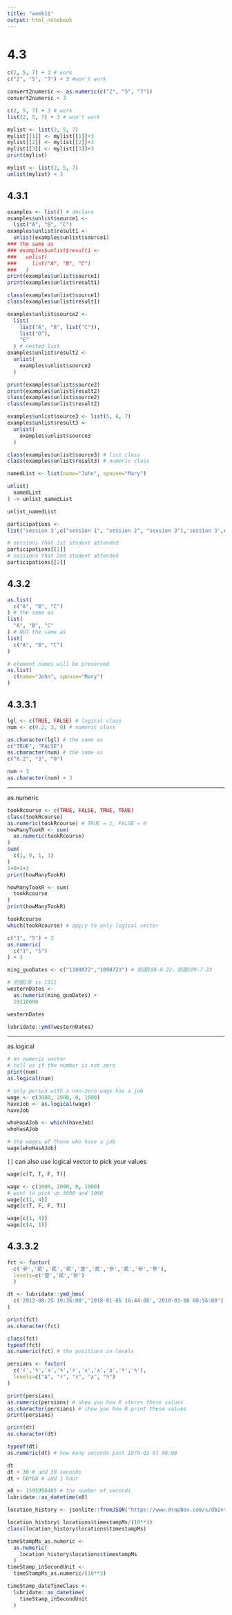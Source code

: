 ---
title: "week11"
output: html_notebook
---

# 4.3
```{r}
c(2, 5, 7) + 3 # work
c("2", "5", "7") + 3 #won't work
```

```{r}
convert2numeric <- as.numeric(c("2", "5", "7")) 
convert2numeric + 3
```

```{r}
c(2, 5, 7) + 3 # work
list(2, 5, 7) + 3 # won't work
```

```{r}
mylist <- list(2, 5, 7)
mylist[[1]] <- mylist[[1]]+3
mylist[[2]] <- mylist[[2]]+3
mylist[[3]] <- mylist[[3]]+3
print(mylist)
```

```{r}
mylist <- list(2, 5, 7)
unlist(mylist) + 3
```

## 4.3.1
```{r}
examples <- list() # declare
examples$unlist$source1 <-
  list("A", "B", "C")
examples$unlist$result1 <- 
  unlist(examples$unlist$source1)
### the same as
### examples$unlist$result1 <- 
###   unlist(
###     list("A", "B", "C")
###   )
print(examples$unlist$source1)
print(examples$unlist$result1)

class(examples$unlist$source1)
class(examples$unlist$result1)
```

```{r}
examples$unlist$source2 <- 
  list(
    list("A", "B", list("C")),
    list("D"),
    "E"
  ) # nested list
examples$unlist$result2 <- 
  unlist(
    examples$unlist$source2
  )

print(examples$unlist$source2)
print(examples$unlist$result2)
class(examples$unlist$source2)
class(examples$unlist$result2)
```

```{r}
examples$unlist$source3 <- list(5, 6, 7)
examples$unlist$result3 <-
  unlist(
    examples$unlist$source3
  )

class(examples$unlist$source3) # list class
class(examples$unlist$result3) # numeric class
```

```{r}
namedList <- list(name="John", spouse="Mary")

unlist(
  namedList
) -> unlist_namedList

unlist_namedList
```

```{r}
participations <- 
list('session 3',c("session 1", "session 2", "session 3"),'session 3',c("session 2", "session 1"),c("session 3", "session 1"),c("session 3", "session 2", "session 1"),'session 2','session 1',c("session 2", "session 1", "session 3"),c("session 3", "session 1", "session 2"))
```

```{r}
# sessions that 1st student attended
participations[[1]] 
# sessions that 2nd student attended
participations[[2]]
```

## 4.3.2
```{r}
as.list(
  c("A", "B", "C")
) # the same as
list(
  "A", "B", "C"
) # NOT the same as
list(
  c("A", "B", "C")
)

# element names will be preserved
as.list(
  c(name="John", spouse="Mary")
)
```

## 4.3.3.1
```{r}
lgl <- c(TRUE, FALSE) # logical class
num <- c(0.2, 3, 0) # numeric class
```

```{r}
as.character(lgl) # the same as
c("TRUE", "FALSE")
as.character(num) # the same as
c("0.2", "3", "0")
```

```{r}
num + 3
as.character(num) + 3
```

***

as.numeric

```{r}
tookRcourse <- c(TRUE, FALSE, TRUE, TRUE)
class(tookRcourse)
as.numeric(tookRcourse) # TRUE = 1, FALSE = 0
howManyTookR <- sum(
  as.numeric(tookRcourse)
)
sum(
  c(1, 0, 1, 1)
)
1+0+1+1
print(howManyTookR)
```

```{r}
howManyTookR <- sum(
  tookRcourse
)
print(howManyTookR)
```

```{r}
tookRcourse
which(tookRcourse) # app;y to only logical vector
```

```{r}
c("1", "5") + 3
as.numeric(
  c("1", "5")
) + 3
```

```{r}
ming_guoDates <- c("1100822","1090723") # 民國100-8-22，民國109-7-23

# 民國1年 is 1911
westernDates <- 
  as.numeric(ming_guoDates) +
  19110000

westernDates 

lubridate::ymd(westernDates)
```

***

as.logical

```{r}
# on numeric vector
# tell us if the number is not zero
print(num)
as.logical(num)
```

```{r}
# only person with a non-zero wage has a job
wage <- c(3000, 2000, 0, 1000)
haveJob <- as.logical(wage)
haveJob
```

```{r}
whoHasAJob <- which(haveJob)
whoHasAJob

# the wages of those who have a job
wage[whoHasAJob]
```
`[]` can also use logical vector to pick your values
```{r}
wage[c(T, T, F, T)]
```

```{r}
wage <- c(3000, 2000, 0, 1000)
# want to pick up 3000 and 1000
wage[c(1, 4)]
wage[c(T, F, F, T)]
```

```{r}
wage[c(1, 4)]
wage[c(4, 1)]
```

## 4.3.3.2
```{r}
fct <- factor(
  c('參','貮','貮','貮','壹','貮','參','貮','參','參'),
  levels=c('壹','貮','參')
  )

dt <- lubridate::ymd_hms(
  c('2012-08-25 19:36:00','2018-01-06 10:44:00','2010-03-08 00:56:00')
)
```

```{r}
print(fct)
as.character(fct)

class(fct)
typeof(fct)
as.numeric(fct) # the positions in levels
```

```{r}
persians <- factor(
  c('۶','۹','۸','۹','۶','۸','۸','۵','۹','۹'), 
  levels=c("۵", "۶", "۷", "۸", "۹")
)

print(persians)
as.numeric(persians) # show you how R stores these values
as.character(persians) # show you how R print these values
print(persians)
```

```{r}
print(dt)
as.character(dt)

typeof(dt)
as.numeric(dt) # how many seconds past 1970-01-01 00:00
```

```{r}
dt
dt + 30 # add 30 seconds
dt + 60*60 # add 1 hour
```

```{r}
x0 <- 1595950405 # the number of seconds
lubridate::as_datetime(x0)
```

```{r}
location_history <- jsonlite::fromJSON("https://www.dropbox.com/s/db2vt4w9u2w7onx/Location%20History.json?dl=1")
```

```{r}
location_history$ locations$timestampMs/(10**3)
class(location_history$locations$timestampMs)
```

```{r}
timeStampMs_as.numeric <- 
  as.numeric(
    location_history$locations$timestampMs
  )
timeStamp_inSecondUnit <-
  timeStampMs_as.numeric/(10**3)

timeStamp_dateTimeClass <-
  lubridate::as_datetime(
    timeStamp_inSecondUnit
  )
```